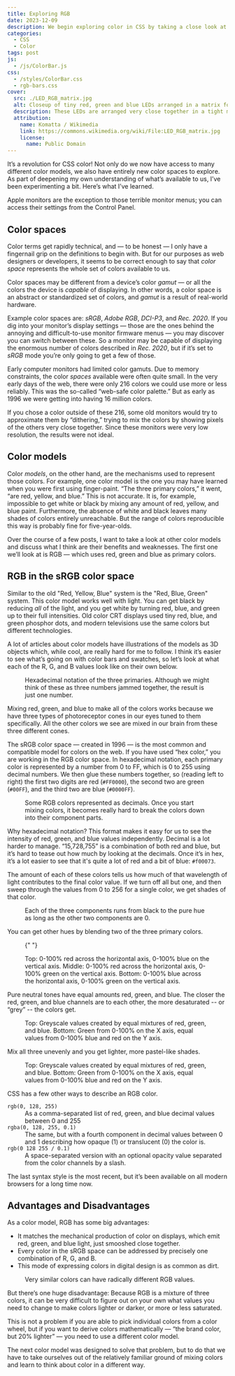 ```yaml
---
title: Exploring RGB
date: 2023-12-09
description: We begin exploring color in CSS by taking a close look at RGB color.
categories:
  - CSS
  - Color
tags: post
js:
  - /js/ColorBar.js
css:
  - /styles/ColorBar.css
  - rgb-bars.css
cover:
  src: ./LED_RGB_matrix.jpg
  alt: Closeup of tiny red, green and blue LEDs arranged in a matrix for a display.
  description: These LEDs are arranged very close together in a tight matrix; when viewed from a normal distance, the colors from these lights will blend to reproduce a large portion of the visible spectrum.
  attribution:
    name: Komatta / Wikimedia
    link: https://commons.wikimedia.org/wiki/File:LED_RGB_matrix.jpg
    license:
      name: Public Domain
---
```



It’s a revolution for CSS color! Not only do we now have access to many different color models, we also have entirely new color spaces to explore. As part of deepening my own understanding of what’s available to us, I’ve been experimenting a bit. Here’s what I’ve learned.

<ArticleFigure image={ColorSpacesApple} alt="A screenshot of Apple’s monitor color space settings">
	Apple monitors are the exception to those terrible monitor menus; you can access their settings
	from the Control Panel.
</ArticleFigure>

## Color spaces

Color terms get rapidly technical, and — to be honest — I only have a fingernail grip on the definitions to begin with. But for our purposes as web designers or developers, it seems to be correct enough to say that _color space_ represents the whole set of colors available to us.

Color spaces may be different from a device’s color _gamut_ — or all the colors the device is _capable_ of displaying. In other words, a color space is an abstract or standardized set of colors, and _gamut_ is a result of real-world hardware.

Example color spaces are: _sRGB_, _Adobe RGB_, _DCI-P3_, and _Rec. 2020_. If you dig into your monitor’s display settings — those are the ones behind the annoying and difficult-to-use monitor firmware menus — you may discover you can switch between these. So a monitor may be capable of displaying the enormous number of colors described in _Rec. 2020_, but if it’s set to _sRGB_ mode you’re only going to get a few of those.

Early computer monitors had limited color gamuts. Due to memory constraints, the color _spaces_ available were often quite small. In the very early days of the web, there were only 216 colors we could use more or less reliably. This was the so-called “web-safe color palette.” But as early as 1996 we were getting into having 16 million colors.

<ArticleFigure image={WebSafeGif} alt="All 216 colors once considered “web-safe.”">
	If you chose a color outside of these 216, some old monitors would try to approximate them by
	“dithering,” trying to mix the colors by showing pixels of the others very close together. Since
	these monitors were very low resolution, the results were not ideal.
</ArticleFigure>

## Color models

Color _models_, on the other hand, are the mechanisms used to represent those colors. For example, one color model is the one you may have learned when you were first using finger-paint. “The three primary colors,” it went, “are red, yellow, and blue.” This is not accurate. It is, for example, impossible to get white or black by mixing any amount of red, yellow, and blue paint. Furthermore, the absence of white and black leaves many shades of colors entirely unreachable. But the range of colors reproducible this way is probably fine for five-year-olds.

Over the course of a few posts, I want to take a look at other color models and discuss what I think are their benefits and weaknesses. The first one we’ll look at is RGB — which uses red, green and blue as primary colors.

## RGB in the sRGB color space

Similar to the old "Red, Yellow, Blue" system is the "Red, Blue, Green" system. This color model works well with light. You can get black by reducing _all_ of the light, and you get white by turning red, blue, and green up to their full intensities. Old color CRT displays used tiny red, blue, and green phosphor dots, and modern televisions use the same colors but different technologies.

A lot of articles about color models have illustrations of the models as 3D objects which, while cool, are really hard for me to follow. I think it’s easier to see what’s going on with color bars and swatches, so let’s look at what each of the R, G, and B values look like on their own below.

<figure class="right">
	<LabeledSwatch color="#ff0000" label="#ff0000 — red" />
	<LabeledSwatch color="#00ff00" label="#00ff00 — green" />
	<LabeledSwatch color="#0000ff" label="#0000ff — blue" />
	<figcaption>
		Hexadecimal notation of the three primaries. Although we might think of these as three numbers
		jammed together, the result is just one number.
	</figcaption>
</figure>

Mixing red, green, and blue to make all of the colors works because we have three types of photoreceptor cones in our eyes tuned to them specifically. All the other colors we see are mixed in our brain from these three different cones.

The sRGB color space — created in 1996 — is the most common and compatible model for colors on the web. If you have used “hex color,” you are working in the RGB color space. In hexadecimal notation, each primary color is represented by a number from 0 to FF, which is 0 to 255 using decimal numbers. We then glue these numbers together, so (reading left to right) the first two digits are red (`#FF0000`), the second two are green (`#00FF`), and the third two are blue (`#0000FF`).

<figure class="right">
	<LabeledSwatch color="#9760f0" label="9,920,752 — grimace purple" />
	<LabeledSwatch color="#009060" label="36,960 — forest green" />
	<LabeledSwatch color="#f00073" label="15,728,755 — pink" />
	<figcaption>
		Some RGB colors represented as decimals. Once you start mixing colors, it becomes really hard to
		break the colors down into their component parts.
	</figcaption>
</figure>

Why hexadecimal notation? This format makes it easy for us to see the intensity of red, green, and blue values independently. Decimal is a lot harder to manage. “15,728,755” is a combination of both red and blue, but it’s hard to tease out how much by looking at the decimals. Once it’s in hex, it’s a lot easier to see that it's quite a lot of red and a bit of blue: `#f00073`.

The amount of each of these colors tells us how much of that wavelength of light contributes to the final color value. If we turn off all but one, and then sweep through the values from 0 to 256 for a single color, we get shades of that color.

<figure class="ColorBars">
	<ColorBar numSwatches="16" class="rgb red" style="" />
	<ColorBar numSwatches="16" class="rgb green" style="" />
	<ColorBar numSwatches="16" class="rgb blue" style="" />
	<figcaption>
		Each of the three components runs from black to the pure hue as long as the other two components
		are 0.
	</figcaption>
</figure>

You can get other hues by blending two of the three primary colors.

<figure class="ColorBars">
  <ColorBar numSwatches="16" class="rgb red" style="--b: 0"/>
  <ColorBar numSwatches="16" class="rgb red" style="--b: 64"/>
  <ColorBar numSwatches="16" class="rgb red" style="--b: 128"/>
  <ColorBar numSwatches="16" class="rgb red" style="--b: 192"/>
  <ColorBar numSwatches="16" class="rgb red" style="--b: 256; margin-bottom: 1rem;"/>

{" "}
<ColorBar numSwatches="16" class="rgb red" style="--g: 0" />
<ColorBar numSwatches="16" class="rgb red" style="--g: 64" />
<ColorBar numSwatches="16" class="rgb red" style="--g: 128" />
<ColorBar numSwatches="16" class="rgb red" style="--g: 192" />
<ColorBar numSwatches="16" class="rgb red" style="--g: 256; margin-bottom: 1rem;" />

  <ColorBar numSwatches="16" class="rgb blue" style="--g: 0"/>
  <ColorBar numSwatches="16" class="rgb blue" style="--g: 64"/>
  <ColorBar numSwatches="16" class="rgb blue" style="--g: 128"/>
  <ColorBar numSwatches="16" class="rgb blue" style="--g: 192"/>
  <ColorBar numSwatches="16" class="rgb blue" style="--g: 256"/>
  <figcaption>
    Top: 0-100% red across the horizontal axis, 0-100% blue on the vertical axis.
    Middle: 0-100% red across the horizontal axis, 0-100% green on the vertical axis.
    Bottom: 0-100% blue across the horizontal axis, 0-100% green on the vertical axis.
  </figcaption>
</figure>

Pure neutral tones have equal amounts red, green, and blue. The closer the red, green, and blue channels are to each other, the more desaturated -- or “grey” -- the colors get.

<figure class="ColorBars">
	<ColorBar numSwatches="32" class="rgb greyscale" style="--g: 0; margin-bottom: 1rem;" />
	<ColorBar numSwatches="16" class="rgb green" style="--b: 0; --r: 0" />
	<ColorBar numSwatches="16" class="rgb green" style="--b: 64; --r: 64" />
	<ColorBar numSwatches="16" class="rgb green" style="--b: 128; --r: 128" />
	<ColorBar numSwatches="16" class="rgb green" style="--b: 192; --r: 192" />
	<ColorBar numSwatches="16" class="rgb green" style="--b: 256; --r: 256" />
	<figcaption>
		Top: Greyscale values created by equal mixtures of red, green, and blue. Bottom: Green from
		0-100% on the X axis, equal values from 0-100% blue and red on the Y axis.
	</figcaption>
</figure>

Mix all three unevenly and you get lighter, more pastel-like shades.

<figure class="ColorBars">
	<ColorBar numSwatches="16" class="rgb green" style="--b: 128; --r: 0" />
	<ColorBar numSwatches="16" class="rgb green" style="--b: 256; --r: 64" />
	<ColorBar numSwatches="16" class="rgb green" style="--b: 128; --r: 128" />
	<ColorBar numSwatches="16" class="rgb green" style="--b: 256; --r: 192" />
	<figcaption>
		Top: Greyscale values created by equal mixtures of red, green, and blue. Bottom: Green from
		0-100% on the X axis, equal values from 0-100% blue and red on the Y axis.
	</figcaption>
</figure>

CSS has a few other ways to describe an RGB color.

<dl>
	<dt>
		<code>rgb(0, 128, 255)</code>
	</dt>
	<dd>As a comma-separated list of red, green, and blue decimal values between 0 and 255</dd>
	<dt>
		<code>rgba(0, 128, 255, 0.1)</code>
	</dt>
	<dd>
		The same, but with a fourth component in decimal values between 0 and 1 describing how opaque
		(1) or translucent (0) the color is.
	</dd>
	<dt>
		<code>rgb(0 128 255 / 0.1)</code>
	</dt>
	<dd>
		A space-separated version with an optional opacity value separated from the color channels by a
		slash.
	</dd>
</dl>

The last syntax style is the most recent, but it’s been available on all modern browsers for a long time now.

## Advantages and Disadvantages

As a color model, RGB has some big advantages:

- It matches the mechanical production of color on displays, which emit red, green, and blue light, just smooshed close together.
- Every color in the sRGB space can be addressed by precisely one combination of R, G, and B.
- This mode of expressing colors in digital design is as common as dirt.

<figure class="ColorBars right">
	<LabeledSwatch color="#ff0000" label="#ff0000" />
	<LabeledSwatch color="#f44e4e" label="#f44e4e" />
	<LabeledSwatch color="#a73106" label="#a73106" />
	<figcaption>Very similar colors can have radically different RGB values.</figcaption>
</figure>

But there’s one huge disadvantage: Because RGB is a mixture of three colors, it can be very difficult to figure out on your own what values you need to change to make colors lighter or darker, or more or less saturated.

This is not a problem if you are able to pick individual colors from a color wheel, but if you want to derive colors mathematically — “the brand color, but 20% lighter” — you need to use a different color model.

The next color model was designed to solve that problem, but to do that we have to take ourselves out of the relatively familiar ground of mixing colors and learn to think about color in a different way.
